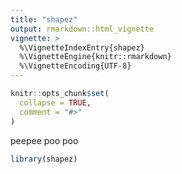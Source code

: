 ```yaml
---
title: "shapez"
output: rmarkdown::html_vignette
vignette: >
  %\VignetteIndexEntry{shapez}
  %\VignetteEngine{knitr::rmarkdown}
  %\VignetteEncoding{UTF-8}
---
```


```r
knitr::opts_chunk$set(
  collapse = TRUE,
  comment = "#>"
)
```
peepee poo poo
```r
library(shapez)
```
